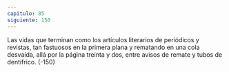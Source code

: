 ```yaml
---
capitulo: 85
siguiente: 150
---
```


Las vidas que terminan como los artículos literarios de periódicos y revistas,
tan fastuosos en la primera plana y rematando en una cola desvaída, allá por la
página treinta y dos, entre avisos de remate y tubos de dentífrico.
(-150)
